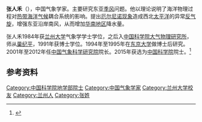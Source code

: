 {{Infobox scientist
| name        =张人禾
| image       =  
| image_size  =  
| caption     =  
| birth_date  = 1962年7月
| birth_place = [[甘肃省|甘肃省]][[兰州市|兰州市]]
 | death_date  =         <!--{{death date and age |YYYY|MM|DD |YYYY|MM|DD}} (death date then birth date)-->
| death_place = 
| death_cause = 
| resting_place = 
| resting_place_coordinates =  <!--{{coord|LAT|LONG|type:landmark|display=inline,title}}-->
| other_names = 
| residence   = 
| nationality = [[中国|中国]]
| fields      = {{Plainlist|
* [[气象学|气象学]]
}}
| workplaces  = [[中国气象科学研究院|中国气象科学研究院]] 
| patrons     = 
| education   = 
| alma_mater  = [[兰州大学|兰州大学]]<br/>[[中国科学院大气物理研究所|中国科学院大气物理研究所]]
| thesis_title =        <!--(or  | thesis1_title =  and  | thesis2_title = )-->
| thesis_url  =         <!--(or  | thesis1_url  =   and  | thesis2_url  =  )-->
| thesis_year =         <!--(or  | thesis1_year =   and  | thesis2_year =  )-->
| doctoral_advisor =    <!--(or  | doctoral_advisors = )-->
| academic_advisors = 
| doctoral_students = 
| notable_students = 
| known_for   = 
| influences  = 
| influenced  = 
| awards      = 
| spouse      =         <!--(or | spouses = )-->
| partner     =         <!--(or | partners = )-->
| children    = 
| signature   =         <!--(filename only)-->
| signature_alt = 
| website     =          
| footnotes   = 
}}
'''张人禾'''（{{bd|1962年|7月||}}），中国气象学家。主要研究东亚[[季风|季风]]问题。他以理论说明了海洋物理过程对[[热带海洋气候|热带海洋气候]]耦合系统的影响。提出[[厄尔尼诺现象|厄尔尼诺现象]]造成西北[[太平洋|太平洋]]的异常[[反气旋|反气旋]]，增强东亚沿岸南风，从而增加[[华南地区|华南地区]]降水量。

张人禾1984年获[[兰州大学|兰州大学]]气象学学士学位，之后入[[中国科学院大气物理研究所|中国科学院大气物理研究所]]，师从[[巢纪平|巢纪平]]，1991年获博士学位。1994年至1995年在[[东京大学|东京大学]]做博士后研究。2001年至2012年任[[中国气象科学研究院|中国气象科学研究院]]院长。2015年获选为[[中国科学院|中国科学院]]院士。<ref>{{Cite web |url=http://www.cma.gov.cn/2011xwzx/2011xqxxw/2011xqxyw/201512/t20151218_300085.html |title=张人禾：坚守城池 秉持初心（中国气象报） |accessdate=2016-09-20 |archive-date=2020-03-27 |archive-url=https://web.archive.org/web/20200327164234/http://www.cma.gov.cn/2011xwzx/2011xqxxw/2011xqxyw/201512/t20151218_300085.html |dead-url=no }}</ref>

==参考资料==
{{reflist}}
{{中国科学院地学部院士}}
{{DEFAULTSORT:Zhang Renhe张}}

[[Category:中国科学院地学部院士|Category:中国科学院地学部院士]]
[[Category:中国气象学家|Category:中国气象学家]]
[[Category:兰州大学校友|Category:兰州大学校友]]
[[Category:兰州人|Category:兰州人]]
[[Category:张姓|Category:张姓]]
